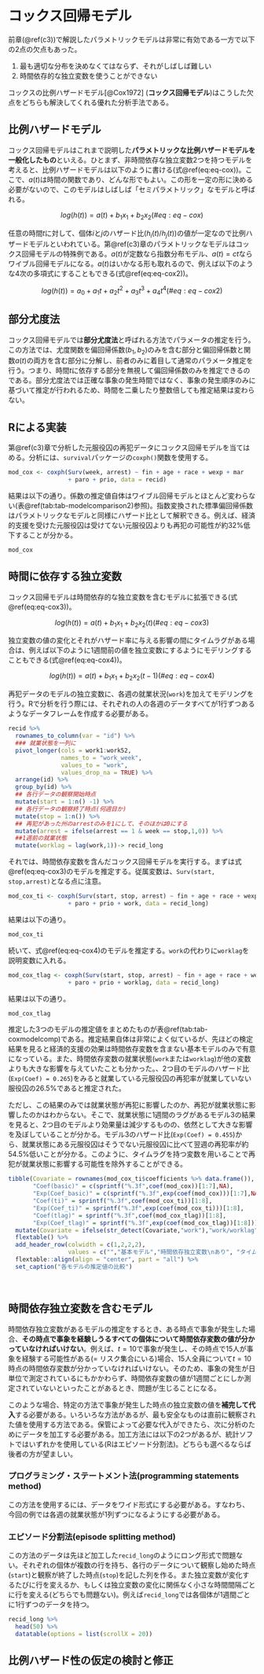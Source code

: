 # コックス回帰モデル {#c4}  
前章(\@ref(c3))で解説したパラメトリックモデルは非常に有効である一方で以下の2点の欠点もあった。  

1. 最も適切な分布を決めなくてはならず、それがしばしば難しい  
2. 時間依存的な独立変数を使うことができない  

コックスの比例ハザードモデル[@Cox1972] (**コックス回帰モデル**)はこうした欠点をどちらも解決してくれる優れた分析手法である。  

## 比例ハザードモデル  
コックス回帰モデルはこれまで説明した**パラメトリックな比例ハザードモデルを一般化したもの**といえる。ひとまず、非時間依存な独立変数2つを持つモデルを考えると、比例ハザードモデルは以下のように書ける(式\@ref(eq:eq-cox))。ここで、$a(t)$は時間の関数であり、どんな形でもよい。この形を一定の形に決める必要がないので、このモデルはしばしば「セミパラメトリック」なモデルと呼ばれる。    

$$
log(h(t)) = a(t) + b_1x_1 + b_2x_2 (\#eq:eq-cox) 
$$

任意の時間$t$に対して、個体$i$と$j$のハザード比($h_i(t)/h_j(t)$)の値が一定なので比例ハザードモデルといわれている。第\@ref(c3)章のパラメトリックなモデルはコックス回帰モデルの特殊例である。$a(t)$が定数なら指数分布モデル、$a(t) = ct$ならワイブル回帰モデルになる。$a(t)$はいかなる形も取れるので、例えば以下のような4次の多項式にすることもできる(式\@ref(eq:eq-cox2))。  

$$
log(h(t)) = a_0 + a_1t + a_2t^2 + a_3t^3 + a_4t^4 (\#eq:eq-cox2) 
$$

## 部分尤度法  
コックス回帰モデルでは**部分尤度法**と呼ばれる方法でパラメータの推定を行う。この方法では、尤度関数を偏回帰係数($b_1,b_2$)のみを含む部分と偏回帰係数と関数$a(t)$の両方を含む部分に分解し、前者のみに着目して通常のパラメータ推定を行う。つまり、時間$t$に依存する部分を無視して偏回帰係数のみを推定できるのである。部分尤度法では正確な事象の発生時間ではなく、事象の発生順序のみに基づいて推定が行われるため、時間を二乗したり整数倍しても推定結果は変わらない。  

## Rによる実装  
第\@ref(c3)章で分析した元服役囚の再犯データにコックス回帰モデルを当てはめる。分析には、`survival`パッケージの`coxph()`関数を使用する。  

```r
mod_cox <- coxph(Surv(week, arrest) ~ fin + age + race + wexp + mar 
                 + paro + prio, data = recid)
```

結果は以下の通り。係数の推定値自体はワイブル回帰モデルとほとんど変わらない(表\@ref(tab:tab-modelcomparison2)参照)。指数変換された標準偏回帰係数はパラメトリックなモデルと同様にハザード比として解釈できる。例えば、経済的支援を受けた元服役囚は受けてない元服役囚よりも再犯の可能性が約32%低下することが分かる。    
```r
mod_cox
```

## 時間に依存する独立変数  
コックス回帰モデルは時間依存的な独立変数を含むモデルに拡張できる(式\@ref(eq:eq-cox3))。  

$$
log(h(t)) = a(t) + b_1x_1 + b_2x_2(t)  (\#eq:eq-cox3) 
$$

独立変数の値の変化とそれがハザード率に与える影響の間にタイムラグがある場合は、例えば以下のように1週間前の値を独立変数にするようにモデリングすることもできる(式\@ref(eq:eq-cox4))。  

$$
log(h(t)) = a(t) + b_1x_1 + b_2x_2(t-1)  (\#eq:eq-cox4) 　　
$$

再犯データのモデルの独立変数に、各週の就業状況(`work`)を加えてモデリングを行う。Rで分析を行う際には、それぞれの人の各週のデータすべてが1行ずつあるようなデータフレームを作成する必要がある。  

```r
recid %>% 
  rownames_to_column(var = "id") %>% 
  ### 就業状態を一列に
  pivot_longer(cols = work1:work52,
               names_to = "work_week",
               values_to = "work",
               values_drop_na = TRUE) %>% 
  arrange(id) %>% 
  group_by(id) %>%
  ## 各行データの観察開始時点
  mutate(start = 1:n() -1) %>% 
  ## 各行データの観察終了時点(何週目か)  
  mutate(stop = 1:n()) %>% 
  ## 再犯があった州のarrestのみを1にして、そのほかは0にする  
  mutate(arrest = ifelse(arrest == 1 & week == stop,1,0)) %>% 
  ##1週前の就業状態  
  mutate(worklag = lag(work,1))-> recid_long
```

それでは、時間依存変数を含んだコックス回帰モデルを実行する。まずは式\@ref(eq:eq-cox3)のモデルを推定する。従属変数は、`Surv(start, stop,arrest)`となる点に注意。    
```r
mod_cox_ti <- coxph(Surv(start, stop, arrest) ~ fin + age + race + wexp + mar 
                 + paro + prio + work, data = recid_long)
```

結果は以下の通り。  
```r
mod_cox_ti
```

続いて、式\@ref(eq:eq-cox4)のモデルを推定する。`work`の代わりに`worklag`を説明変数に入れる。  
```r
mod_cox_tlag <- coxph(Surv(start, stop, arrest) ~ fin + age + race + wexp + mar 
                 + paro + prio + worklag, data = recid_long)
```

結果は以下の通り。  
```r
mod_cox_tlag
```

推定した3つのモデルの推定値をまとめたものが表\@ref(tab:tab-coxmodelcomp)である。推定結果自体は非常によく似ているが、先ほどの検定結果を見ると経済的支援の効果は時間依存変数を含まない基本モデルのみで有意になっている。また、時間依存変数の就業状態(`work`または`worklag`)が他の変数よりも大きな影響を与えていたことも分かった。、2つ目のモデルのハザード比(`Exp(Coef) = 0.265`)をみると就業している元服役囚の再犯率が就業していない服役囚の26.5%であると推定された。  

ただし、この結果のみでは就業状態が再犯に影響したのか、再犯が就業状態に影響したのかはわからない。そこで、就業状態に1週間のラグがあるモデル3の結果を見ると、2つ目のモデルより効果量は減少するものの、依然として大きな影響を及ぼしていることが分かる。モデル3のハザード比(`Exp(Coef) = 0.455`)から、就業状態にある元服役囚はそうでない元服役囚に比べて翌週の再犯率が約54.5%低いことが分かる。このように、タイムラグを持つ変数を用いることで再犯が就業状態に影響する可能性を除外することができる。    

```r
tibble(Covariate = rownames(mod_cox_ti$coefficients %>% data.frame()),
       "Coef(basic)" = c(sprintf("%.3f",coef(mod_cox))[1:7],NA),
       "Exp(Coef_basic)" = c(sprintf("%.3f",exp(coef(mod_cox)))[1:7],NA),
       "Coef(ti)" = sprintf("%.3f",coef(mod_cox_ti))[1:8],
       "Exp(Coef_ti)" = sprintf("%.3f",exp(coef(mod_cox_ti)))[1:8],
       "Coef(tlag)" = sprintf("%.3f",coef(mod_cox_tlag))[1:8],
       "Exp(Coef_tlag)" = sprintf("%.3f",exp(coef(mod_cox_tlag))[1:8])) %>% 
  mutate(Covariate = ifelse(str_detect(Covariate,"work"),"work/worklag",Covariate)) %>% 
  flextable() %>% 
  add_header_row(colwidth = c(1,2,2,2),
                 values = c("","基本モデル","時間依存独立変数\nあり", "タイムラグのある\n時間独立変数あり")) %>% 
  flextable::align(align = "center", part = "all") %>% 
  set_caption("各モデルの推定値の比較")
```
<br/>  

## 時間依存独立変数を含むモデル    
時間依存独立変数があるモデルの推定をするとき、ある時点で事象が発生した場合、**その時点で事象を経験しうるすべての個体について時間依存変数の値が分かっていなければいけない**。例えば、$t =10$で事象が発生し、その時点で15人が事象を経験する可能性がある(= リスク集合にいる)場合、15人全員について$t=10$時点の時間依存変数が分かっていなければいけない。そのため、事象の発生が日単位で測定されているにもかかわらず、時間依存変数の値が1週間ごとにしか測定されていないといったことがあるとき、問題が生じることになる。  

このような場合、特定の方法で事象が発生した時点の独立変数の値を**補完して代入**する必要がある。いろいろな方法があるが、最も安全なものは直前に観察された値を使用する方法である。保管によって必要な代入ができたら、次に分析のためにデータを加工する必要がある。加工方法には以下の2つがあるが、統計ソフトではいずれかを使用している(Rはエピソード分割法)。どちらも選べるならば後者の方が望ましい。    

### プログラミング・ステートメント法(programming statements method)  
この方法を使用するには、データをワイド形式にする必要がある。すなわち、今回の例では各週の就業状態が1列ずつになるようにする必要がある。  

### エピソード分割法(episode splitting method)  
この方法のデータは先ほど加工した`recid_long`のようにロング形式で問題ない。それぞれの個体が複数の行を持ち、各行のデータについて観察し始めた時点(`start`)と観察が終了した時点(`stop`)を記した列を作る。また独立変数が変化するたびに行を変えるか、もしくは独立変数の変化に関係なく小さな時間間隔ごとに行を変える(どちらでも問題ない)。例えば`recid_long`では各個体が1週間ごとに1行ずつのデータを持つ。

```r
recid_long %>% 
  head(50) %>% 
  datatable(options = list(scrollX = 20))
```

## 比例ハザード性の仮定の検討と修正  

